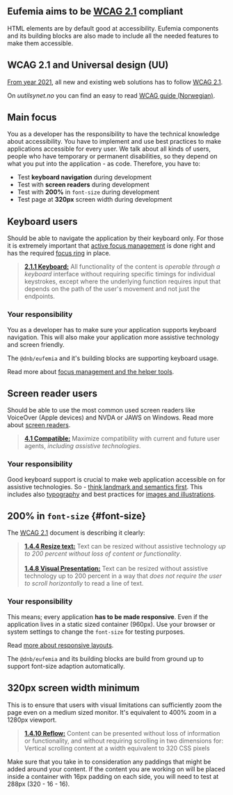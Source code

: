 
## Eufemia aims to be [WCAG 2.1](https://www.w3.org/TR/WCAG21/) compliant

HTML elements are by default good at accessibility. Eufemia components and its building blocks are also made to include all the needed features to make them accessible.

## WCAG 2.1 and Universal design (UU)

[From year 2021](https://www.uutilsynet.no/webdirektivet-wad/eus-webdirektiv-wad/265), all new and existing web solutions has to follow [WCAG 2.1](https://www.w3.org/TR/WCAG21/).

On _uutilsynet.no_ you can find an easy to read [WCAG guide (Norwegian)](https://www.uutilsynet.no/wcag-standarden/wcag-20-standarden/86).

## Main focus

You as a developer has the responsibility to have the technical knowledge about accessibility. You have to implement and use best practices to make applications accessible for every user. We talk about all kinds of users, people who have temporary or permanent disabilities, so they depend on what you put into the application - as code. Therefore, you have to:

- Test **keyboard navigation** during development <Icon icon={CheckIcon} aria-hidden />
- Test with **screen readers** during development <Icon icon={CheckIcon} aria-hidden />
- Test with **200%** in `font-size` during development <Icon icon={CheckIcon} aria-hidden />
- Test page at **320px** screen width during development <Icon icon={CheckIcon} aria-hidden />

## Keyboard users

Should be able to navigate the application by their keyboard only. For those it is extremely important that [active focus management](/uilib/usage/accessibility/focus) is done right and has the required [focus ring](https://www.w3.org/TR/2008/REC-WCAG20-20081211/#navigation-mechanisms-focus-visible) in place.

> [**2.1.1 Keyboard:**](https://www.w3.org/TR/WCAG21/#keyboard) All functionality of the content is _operable through a keyboard_ interface without requiring specific timings for individual keystrokes, except where the underlying function requires input that depends on the path of the user's movement and not just the endpoints.

### Your responsibility

You as a developer has to make sure your application supports keyboard navigation. This will also make your application more assistive technology and screen friendly.

The `@dnb/eufemia` and it's building blocks are supporting keyboard usage.

Read more about [focus management and the helper tools](!/uilib/usage/accessibility/focus).

## Screen reader users

Should be able to use the most common used screen readers like VoiceOver (Apple devices) and NVDA or JAWS on Windows. Read more about [screen readers](!/uilib/usage/accessibility/screenreader).

> [**4.1 Compatible:**](https://www.w3.org/TR/WCAG21/#compatible) Maximize compatibility with current and future user agents, _including assistive technologies_.

### Your responsibility

Good keyboard support is crucial to make web application accessible on for assistive technologies. So - [think landmark and semantics first](!/uilib/usage/accessibility#landmark--and-semantics-example). This includes also [typography](!/uilib/usage/best-practices/for-typography#think-semantics-first) and best practices for [images and illustrations](!/uilib/usage/accessibility/screenreader).

## **200%** in `font-size` \{#font-size\}

The [WCAG 2.1](https://www.w3.org/TR/WCAG21/) document is describing it clearly:

> [**1.4.4 Resize text:**](https://www.w3.org/TR/WCAG21/#resize-text) Text can be resized without assistive technology _up to 200 percent without loss of content or functionality_.<br /><br /> [**1.4.8 Visual Presentation:**](https://www.w3.org/TR/WCAG21/#visual-presentation) Text can be resized without assistive technology up to 200 percent in a way that _does not require the user to scroll horizontally_ to read a line of text.

### Your responsibility

This means; every application **has to be made responsive**. Even if the application lives in a static sized container (960px). Use your browser or system settings to change the `font-size` for testing purposes.

Read [more about responsive layouts](!/uilib/usage/layout#units).

The `@dnb/eufemia` and its building blocks are build from ground up to support font-size adaption automatically.

## 320px screen width minimum

This is to ensure that users with visual limitations can sufficiently zoom the page even on a medium sized monitor. It's equivalent to 400% zoom in a 1280px viewport.

> [**1.4.10 Reflow:**](https://www.w3.org/TR/WCAG21/#reflow) Content can be presented without loss of information or functionality, and without requiring scrolling in two dimensions for: Vertical scrolling content at a width equivalent to 320 CSS pixels

Make sure that you take in to consideration any paddings that might be added around your content. If the content you are working on will be placed inside a container with 16px padding on each side, you will need to test at 288px (320 - 16 - 16).
